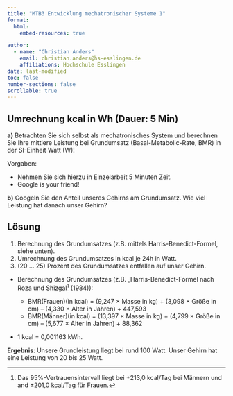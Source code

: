```yaml
---
title: "MTB3 Entwicklung mechatronischer Systeme 1"
format:
  html:
    embed-resources: true

author:
  - name: "Christian Anders"
    email: christian.anders@hs-esslingen.de
    affiliations: Hochschule Esslingen
date: last-modified
toc: false
number-sections: false
scrollable: true
---
```



<!-- -------------------------------------------------------------------------

                       SI-Einheiten: Aufgabe und Lösung Umrechnung Kcal in Wh

-------------------------------------------------------------------------- -->


::: {#nte-kcal .callout-note}
## Umrechnung kcal in Wh (Dauer: 5 Min)


**a)** Betrachten Sie sich selbst als mechatronisches System und berechnen Sie Ihre mittlere Leistung bei Grundumsatz (Basal-Metabolic-Rate, BMR) in der SI-Einheit Watt ($\text{W}$)!

Vorgaben:

- Nehmen Sie sich hierzu in Einzelarbeit 5 Minuten Zeit.
- Google is your friend!


**b)** Googeln Sie den Anteil unseres Gehirns am Grundumsatz. Wie viel Leistung hat danach unser Gehirn?
:::


::: {.callout-tip}
## Lösung
1. Berechnung des Grundumsatzes (z.B. mittels Harris-Benedict-Formel, siehe unten).
2. Umrechnung des Grundumsatzes in kcal je 24h in Watt.
3. (20 ... 25) Prozent des Grundumsatzes entfallen auf unser Gehirn.

- Berechnung des Grundumsatzes (z.B. „Harris-Benedict-Formel nach Roza und Shizgal^[Das 95%-Vertrauensintervall liegt bei ±213,0 kcal/Tag bei Männern und and ±201,0 kcal/Tag für Frauen.] (1984)): 

    - BMR(Frauen)(in kcal) = (9,247 × Masse in kg) + (3,098 × Größe in cm) – (4,330 × Alter in Jahren) + 447,593
    - BMR(Männer)(in kcal) = (13,397 × Masse in kg) + (4,799 × Größe in cm) – (5,677 × Alter in Jahren) + 88,362

- 1 kcal = 0,001163 kWh.

**Ergebnis**: Unsere Grundleistung liegt bei rund 100 Watt. Unser Gehirn hat eine Leistung von 20 bis 25 Watt.

:::

